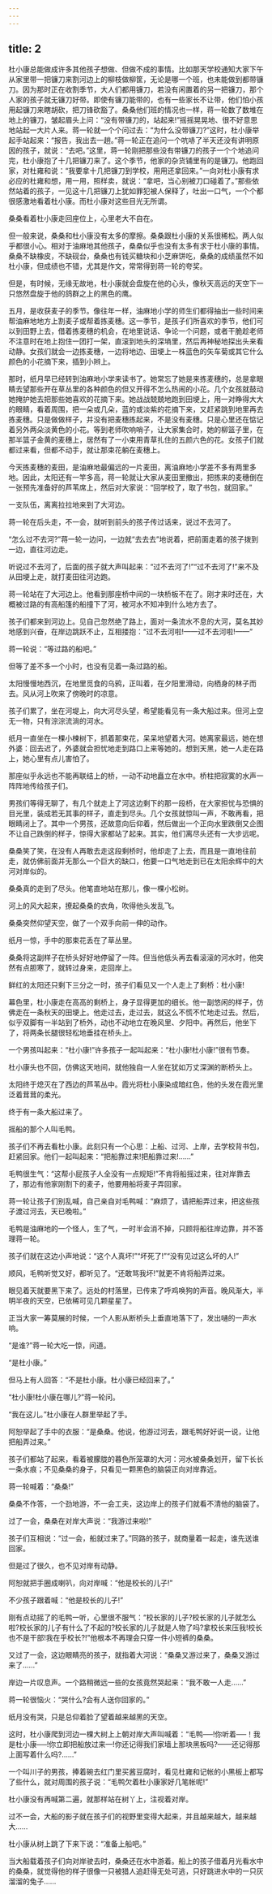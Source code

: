 ```yaml
---
---
---
```

title: 2
---



杜小康总能做成许多其他孩子想做、但做不成的事情。比如那天学校通知大家下午从家里带一把镰刀来割河边上的柳枝做柳筐，无论是哪一个班，也未能做到都带镰刀。因为那时正在收割季节，大人们都用镰刀，若没有闲置着的另一把镰刀，那个人家的孩子就无镰刀好带。即使有镰刀能带的，也有一些家长不让带，他们怕小孩用起镰刀来瞎胡砍，把刀锋砍豁了。桑桑他们班的情况也一样，蒋一轮数了数堆在地上的镰刀，皱起眉头上问：“没有带镰刀的，站起来!”摇摇晃晃地、很不好意思地站起一大片人来。蒋一轮就一个个问过去：“为什么没带镰刀?”这时，杜小康举起手站起来：“报告，我出去一趟。”蒋一轮正在追问一个吭哧了半天还没有讲明原因的孩子，就说：“去吧。”这里，蒋一轮刚把那些没有带镰刀的孩子一个个地追问完，杜小康抱了十几把镰刀来了。这个季节，他家的杂货铺里有的是镰刀。他跑回家，对杜雍和说：“我要拿十几把镰刀到学校，用用还拿回来。”一向对杜小康有求必应的杜雍和想，用一用，照样卖，就说：“拿吧，当心别被刀口碰着了。”那些依然站着的孩子，一见这十几把镰刀上犹如罪犯被人保释了，吐出一口气，一个个都很感激地看着杜小康。而杜小康对这些目光无所谓。

桑桑看着杜小康走回座位上，心里老大不自在。

但一般来说，桑桑和杜小康没有太多的摩擦。桑桑跟杜小康的关系很稀松。两人似乎都很小心。相对于油麻地其他孩子，桑桑似乎也没有太多有求于杜小康的事情。桑桑不缺橡皮，不缺砚台，桑桑也有钱买糖块和小芝麻饼吃，桑桑的成绩虽然不如杜小康，但成绩也不错，尤其是作文，常常得到蒋一轮的夸奖。

但是，有时候，无缘无故地，杜小康就会盘旋在他的心头，像秋天高远的天空下一只悠然盘旋于他的鸽群之上的黑色的鹰。

五月，是收获麦子的季节。像往年一样，油麻地小学的师生们都得抽出一些时间来帮油麻地地方上割麦子或帮着拣麦穗。这一季节，是孩子们所喜欢的季节，他们可以到田野上去，借着拣麦穗的机会，在地里说话、争论一个问题，或者干脆趁老师不注意时在地上抱住一团打一架，直滚到地头的深墒里，然后再神秘地探出头来看动静。女孩们就会一边拣麦穗，一边将地边、田埂上一株蓝色的矢车菊或其它什么颜色的小花摘下来，插到小辫上。

那时，纸月早已经转到油麻地小学来读书了。她常忘了她是来拣麦穗的，总是拿眼睛去望那些开在草丛里的各种颜色的但又开得不怎么热闹的小花。几个女孩就鼓动她掩护她去把那些她喜欢的花摘下来。她战战兢兢地跑到田埂上，用一对睁得大大的眼睛，看着周围，把一朵或几朵，蓝的或淡紫的花摘下来，又赶紧跳到地里再去拣麦穗。只是做做样子，并没有把麦穗拣起来，不是没有麦穗。只是心里还在惦记着另外两朵淡黄色的小花。等到老师吹响哨子，让大家集合时，她的柳篮子里，在那半篮子金黄的麦穗上，居然有了一小束用青草扎住的五颜六色的花。女孩子们就都过来看，但都不动手，就让那束花躺在麦穗上。

今天拣麦穗的麦田，是油麻地最偏远的一片麦田，离油麻地小学差不多有两里多地。因此，太阳还有一竿多高，蒋一轮就让大家从麦田里撤出，把拣来的麦穗倒在一张预先准备好的芦苇席上，然后对大家说：“回学校了，取了书包，就回家。”

一支队伍，离离拉拉地来到了大河边。

蒋一轮在后头走，不一会，就听到前头的孩子传过话来，说过不去河了。

“怎么过不去河?”蒋一轮一边问，一边就“去去去”地说着，把前面走着的孩子拨到一边，直往河边走。

听说过不去河了，后面的孩子就大声叫起来：“过不去河了!”“过不去河了!”来不及从田埂上走，就打麦田往河边跑。

蒋一轮站在了大河边上。他看到那座桥中间的一块桥板不在了。刚才来时还在，大概被过路的有高船篷的船撞下了河，被河水不知冲到什么地方去了。

孩子们都来到河边上。见自己忽然绝了路上，面对一条流水不息的大河，莫名其妙地感到兴奋，在岸边跳跃不止，互相搂抱：“过不去河啦!——过不去河啦!——”

蒋一轮说：“等过路的船吧。”

但等了差不多一个小时，也没有见着一条过路的船。

太阳慢慢地西沉，在地里觅食的乌鸦，正叫着，在夕阳里滑动，向栖身的林子而去。风从河上吹来了傍晚时的凉意。

孩子们累了，坐在河堤上，向大河尽头望，希望能看见有一条大船过来。但河上空无一物，只有淙淙流淌的河水。

纸月一直坐在一棵小楝树下，抓着那束花，呆呆地望着大河。她离家最远，她在想外婆：回去迟了，外婆就会担忧地走到路口上来等她的。想到天黑，她一人走在路上，她心里有点儿害怕了。

那座似乎永远也不能再联结上的桥，一动不动地矗立在水中。桥柱把寂寞的水声一阵阵地传给孩子们。

男孩们等得无聊了，有几个就走上了河这边剩下的那一段桥，在大家担忧与恐惧的目光里，装成若无其事的样子，直走到尽头。几个女孩就惊叫一声，不敢再看，把眼睛闭上了。其中一个男孩，还故意向后仰着，然后做出一个正向水里跌倒又企图不让自己跌倒的样子，惊得大家都站了起来。其实，他们离尽头还有一大步远呢。

桑桑笑了笑，在没有人再敢去走这段剩桥时，他却走了上去，而且是一直地往前走，就仿佛前面并无那么一个巨大的缺口，他要一口气地走到已在太阳余辉中的大河对岸似的。

桑桑真的走到了尽头。他笔直地站在那儿，像一棵小松树。

河上的风大起来，撩起桑桑的衣角，吹得他头发乱飞。

桑桑突然仰望天空，做了一个双手向前一伸的动作。

纸月一惊，手中的那束花丢在了草丛里。

桑桑将这副样子在桥头好好地停留了一阵。但当他低头再去看滚滚的河水时，他突然有点胆寒了，就转过身来，走回岸上。

鲜红的太阳还只剩下三分之一时，孩子们看见又一个人走上了剩桥：杜小康!

幕色里，杜小康走在高高的剩桥上，身子显得更加的细长。他一副悠闲的样子，仿佛走在一条秋天的田埂上。他走过去，走过去，就这么不慌不忙地走过去。然后，似乎双脚有一半站到了桥外，动也不动地立在晚风里、夕阳中。再然后，他坐下了，将两条长腿很轻松地垂挂在桥头上。

一个男孩叫起来：“杜小康!”许多孩子一起叫起来：“杜小康!杜小康!”很有节奏。

杜小康头也不回，仿佛这天地间，就他独自一人坐在犹如万丈深渊的断桥头上。

太阳终于熄灭在了西边的芦苇丛中。霞光将杜小康染成暗红色，他的头发在霞光里泛着茸茸的柔光。

终于有一条大船过来了。

摇船的那个人叫毛鸭。

孩子们不再去看杜小康。此刻只有一个心思：上船、过河、上岸，去学校背书包，赶紧回家。他们一起叫起来：“把船靠过来!把船靠过来!……”

毛鸭很生气：“这帮小屁孩子人全没有一点规矩!”不肯将船摇过来，往对岸靠去了，那边有他家刚割下的麦子，他要用船将麦子弄回家。

蒋一轮让孩子们别乱喊，自己亲自对毛鸭喊：“麻烦了，请把船弄过来，把这些孩子渡过河去，天已晚啦。”

毛鸭是油麻地的一个怪人，生了气，一时半会消不掉，只顾将船往岸边靠，并不答理蒋一轮。

孩子们就在这边小声地说：“这个人真坏!”“坏死了!”“没有见过这么坏的人!”

顺风，毛鸭听觉又好，都听见了。“还敢骂我坏!”就更不肯将船弄过来。

眼见着天就要黑下来了。远处的村落里，已传来了呼鸡唤狗的声音。晚风渐大，半明半夜的天空，已依稀可见几颗星星了。

正当大家一筹莫展的时候，一个人影从断桥头上垂直地落下了，发出嗵的一声水响。

“是谁?”蒋一轮大吃一惊，问道。

“是杜小康。”

但马上有人回答：“不是杜小康。杜小康已经回来了。”

“杜小康!杜小康在哪儿?”蒋一轮问。

“我在这儿。”杜小康在人群里举起了手。

阿恕举起了手中的衣服：“是桑桑。他说，他游过河去，跟毛鸭好好说一说，让他把船弄过来。”

孩子们都站了起来，看着被朦胧的暮色所笼罩的大河：河水被桑桑划开，留下长长一条水痕；不见桑桑的身子，只看见一颗黑色的脑袋正向对岸靠近。

蒋一轮喊着：“桑桑!”

桑桑不作答，一个劲地游，不一会工夫，这边岸上的孩子们就看不清他的脑袋了。

过了一会，桑桑在对岸大声说：“我游过来啦!”

孩子们互相说：“过一会，船就过来了。”同路的孩子，就商量着一起走，谁先送谁回家。

但是过了很久，也不见对岸有动静。

阿恕就把手圈成喇叭，向对岸喊：“他是校长的儿子!”

不少孩子跟着喊：“他是校长的儿子!”

刚有点动摇了的毛鸭一听，心里很不服气：“校长家的儿子?校长家的儿子就怎么啦?校长家的儿子有什么了不起的?校长家的儿子就是人物了吗?拿校长来压我!校长也不是干部!我在乎校长?!”他根本不再理会只穿一件小短裤的桑桑。

又过了一会，这边眼睛亮的孩子，就指着大河说：“桑桑又游过来了，桑桑又游过来了……”

岸边一片叹息声。一个路稍微远一些的女孩竟然哭起来：“我不敢一人走……”

蒋一轮很恼火：“哭什么?会有人送你回家的。”

纸月没有哭，只是总仰着脸了望着越来越黑的天空。

这时，杜小康爬到河边一棵大树上上朝对岸大声叫喊着：“毛鸭──!你听着──！我是杜小康──!你立即把船放过来—!你还记得我们家墙上那块黑板吗?——还记得那上面写着什么吗?……”

一个叫川子的男孩，捧着碗去红门里买酱豆腐时，看见杜雍和记帐的小黑板上都写了些什么，就对周围的孩子说：“毛鸭欠着杜小康家好几笔帐呢!”

杜小康没有再喊第二遍，就那样站在树丫上，注视着对岸。

过不一会，大船的影子就在孩子们的视野里变得大起来，并且越来越大，越来越大……

杜小康从树上跳了下来下说：“准备上船吧。”

当大船载着孩子们向对岸驶去时，桑桑还在水中游着。船上的孩子借着月光看水中的桑桑，就觉得他的样子很像一只被猎人追赶得无处可逃，只好跳进水中的一只灰溜溜的兔子……